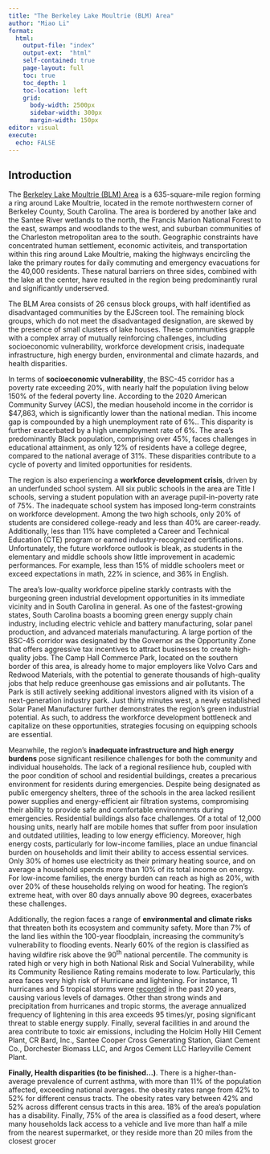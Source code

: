 ```yaml
---
title: "The Berkeley Lake Moultrie (BLM) Area"
author: "Miao Li"
format: 
  html:
    output-file: "index"
    output-ext:  "html"    
    self-contained: true
    page-layout: full
    toc: true
    toc_depth: 1
    toc-location: left
    grid: 
      body-width: 2500px
      sidebar-width: 300px
      margin-width: 150px    
editor: visual
execute: 
  echo: FALSE
---
```


## Introduction

The [Berkeley Lake Moultrie (BLM) Area](./Target_map.html) is a 635-square-mile region forming a ring around Lake Moultrie, located in the remote northwestern corner of Berkeley County, South Carolina. The area is bordered by another lake and the Santee River wetlands to the north, the Francis Marion National Forest to the east, swamps and woodlands to the west, and suburban communities of the Charleston metropolitan area to the south. Geographic constraints have concentrated human settlement, economic activiteis, and transportation within this ring around Lake Moultrie, making the highways encircling the lake the primary routes for daily commuting and emergency evacuations for the 40,000 residents. These natural barriers on three sides, combined with the lake at the center, have resulted in the region being predominantly rural and significantly underserved.

The BLM Area consists of 26 census block groups, with half identified as disadvantaged communities by the EJScreen tool. The remaining block groups, which do not meet the disadvantaged designation, are skewed by the presence of small clusters of lake houses. These communities grapple with a complex array of mutually reinforcing challenges, including socioeconomic vulnerability, workforce development crisis, inadequate infrastructure, high energy burden, environmental and climate hazards, and health disparities.

In terms of **socioeconomic vulnerability**, the BSC-45 corridor has a poverty rate exceeding 20%, with nearly half the population living below 150% of the federal poverty line. According to the 2020 American Community Survey (ACS), the median household income in the corridor is \$47,863, which is significantly lower than the national median. This income gap is compounded by a high unemployment rate of 6%.. This disparity is further exacerbated by a high unemployment rate of 6%. The area's predominantly Black population, comprising over 45%, faces challenges in educational attainment, as only 12% of residents have a college degree, compared to the national average of 31%. These disparities contribute to a cycle of poverty and limited opportunities for residents.

The region is also experiencing a **workforce development crisis**, driven by an underfunded school system. All six public schools in the area are Title I schools, serving a student population with an average pupil-in-poverty rate of 75%. The inadequate school system has imposed long-term constraints on workforce development. Among the two high schools, only 20% of students are considered college-ready and less than 40% are career-ready. Additionally, less than 11% have completed a Career and Technical Education (CTE) program or earned industry-recognized certifications. Unfortunately, the future workforce outlook is bleak, as students in the elementary and middle schools show little improvement in academic performances. For example, less than 15% of middle schoolers meet or exceed expectations in math, 22% in science, and 36% in English.

The area's low-quality workforce pipeline starkly contrasts with the burgeoning green industrial development opportunities in its immediate vicinity and in South Carolina in general. As one of the fastest-growing states, South Carolina boasts a booming green energy supply chain industry, including electric vehicle and battery manufacturing, solar panel production, and advanced materials manufacturing. A large portion of the BSC-45 corridor was designated by the Governor as the Opportunity Zone that offers aggressive tax incentives to attract businesses to create high-quality jobs. The Camp Hall Commerce Park, located on the southern border of this area, is already home to major employers like Volvo Cars and Redwood Materials, with the potential to generate thousands of high-quality jobs that help reduce greenhouse gas emissions and air pollutants. The Park is still actively seeking additional investors aligned with its vision of a next-generation industry park. Just thirty minutes west, a newly established Solar Panel Manufacturer further demonstrates the region's green industrial potential. As such, to address the workforce development bottleneck and capitalize on these opportunities, strategies focusing on equipping schools are essential.

Meanwhile, the region's **inadequate infrastructure and high energy burdens** pose significant resilience challenges for both the community and individual households. The lack of a regional resilience hub, coupled with the poor condition of school and residential buildings, creates a precarious environment for residents during emergencies. Despite being designated as public emergency shelters, three of the schools in the area lacked resilient power supplies and energy-efficient air filtration systems, compromising their ability to provide safe and comfortable environments during emergencies. Residential buildings also face challenges. Of a total of 12,000 housing units, nearly half are mobile homes that suffer from poor insulation and outdated utilities, leading to low energy efficiency. Moreover, high energy costs, particularly for low-income families, place an undue financial burden on households and limit their ability to access essential services. Only 30% of homes use electricity as their primary heating source, and on average a household spends more than 10% of its total income on energy. For low-income families, the energy burden can reach as high as 20%, with over 20% of these households relying on wood for heating. The region's extreme heat, with over 80 days annually above 90 degrees, exacerbates these challenges.

Additionally, the region faces a range of **environmental and climate risks** that threaten both its ecosystem and community safety. More than 7% of the land lies within the 100-year floodplain, increasing the community's vulnerability to flooding events. Nearly 60% of the region is classified as having wildfire risk above the 90^th^ national percentile. The community is rated high or very high in both National Risk and Social Vulnerability, while its Community Resilience Rating remains moderate to low. Particularly, this area faces very high risk of Hurricane and lightening. For instance, 11 hurricanes and 5 tropical storms were [recorded](https://www.dnr.sc.gov/climate/sco/hurricanes/#map) in the past 20 years, causing various levels of damages. Other than strong winds and precipitation from hurricanes and tropic storms, the average annualized frequency of lightening in this area exceeds 95 times/yr, posing significant threat to stable energy supply. Finally, several facilities in and around the area contribute to toxic air emissions, including the Holcim Holly Hill Cement Plant, CR Bard, Inc., Santee Cooper Cross Generating Station, Giant Cement Co., Dorchester Biomass LLC, and Argos Cement LLC Harleyville Cement Plant.

**Finally, Health disparities (to be finished...)**. There is a higher-than-average prevalence of current asthma, with more than 11% of the population affected, exceeding national averages. the obesity rates range from 42% to 52% for different census tracts. The obesity rates vary between 42% and 52% across different census tracts in this area. 18% of the area's population has a disability. Finally, 75% of the area is classified as a food desert, where many households lack access to a vehicle and live more than half a mile from the nearest supermarket, or they reside more than 20 miles from the closest grocer
